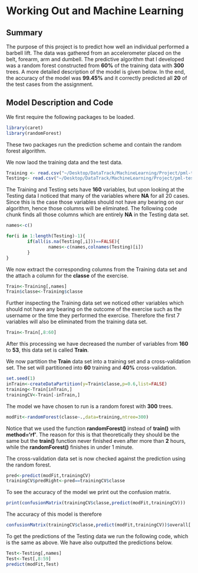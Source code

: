 Working Out and Machine Learning
========================================================

## Summary

The purpose of this project is to predict how well an individual performed a barbell lift. The data was gathered from an accelerometer placed on the belt, forearm, arm and dumbell. The predictive algorithm that I developed was a random forest constructed from **60%** of the training data with **300** trees. A more detailed description of the model is given below. In the end, the accuracy of the model was **99.45%** and it correctly predicted all **20** of the test cases from the assignment.  

## Model Description and Code

We first require the following packages to be loaded.
```r
library(caret)
library(randomForest)
```
These two packages run the prediction scheme and contain the random forest algorithm.

We now laod the training data and the test data.

```r
Training <- read.csv("~/Desktop/DataTrack/MachineLearning/Project/pml-training.csv")
Testing<- read.csv("~/Desktop/DataTrack/MachineLearning/Project/pml-testing.csv")
```

The Training and Testing sets have **160** variables, but upon looking at the Testing data I noticed that many of the variables where **NA** for all 20 cases. Since this is the case those variables should not have any bearing on our algorithm, hence those columns will be eliminated. The following code chunk finds all those columns which are entirely **NA** in the Testing data set.

```r
names<-c()

for(i in 1:length(Testing)-1){
        if(all(is.na(Testing[,i]))==FALSE){
                names<-c(names,colnames(Testing)[i])
        }
}
```

We now extract the corresponding columns from the Training data set and the attach a column for the **classe** of the exercise.
```r
Train<-Training[,names]
Train$classe<-Training$classe
```

Further inspecting the Training data set we noticed other variables which should not have any bearing on the outcome of the exercise such as the username or the time they performed the exercise. Therefore the first 7 variables will also be eliminated from the training data set.
```r
Train<-Train[,8:60]
```
After this processing we have decreased the number of variables from **160** to **53**, this data set is called **Train**.

We now partition the **Train** data set into a training set and a cross-validation set. The set will partitioned into **60** training and **40%** cross-validation.
```r
set.seed(1)
inTrain<-createDataPartition(y=Train$classe,p=0.6,list=FALSE)
training<-Train[inTrain,]
trainingCV<-Train[-inTrain,]
```

The model we have chosen to run is a random forest with **300** trees. 
```r
modFit<-randomForest(classe~.,data=training,ntree=300)
```

Notice that we used the function **randomForest()** instead of **train()** with **method='rf'**. The reason for this is that theoretically they should be the same but the **train()** function never finished even after more than **2** hours, while the **randomForest()** finishes in under 1 minute.

The cross-validation data set is now checked against the prediction using the random forest.
```r
pred<-predict(modFit,trainingCV)
trainingCV$predRight<-pred==trainingCV$classe
```

To see the accuracy of the model we print out the confusion matrix.
```r
print(confusionMatrix(trainingCV$classe,predict(modFit,trainingCV)))
```
The accuracy of this model is therefore 
```r
confusionMatrix(trainingCV$classe,predict(modFit,trainingCV))$overall['Accuracy']
```
To get the predictions of the Testing data we run the following code, which is the same as above. We have also outputted the predictions below.
```r
Test<-Testing[,names]
Test<-Test[,8:59]
predict(modFit,Test)
```
